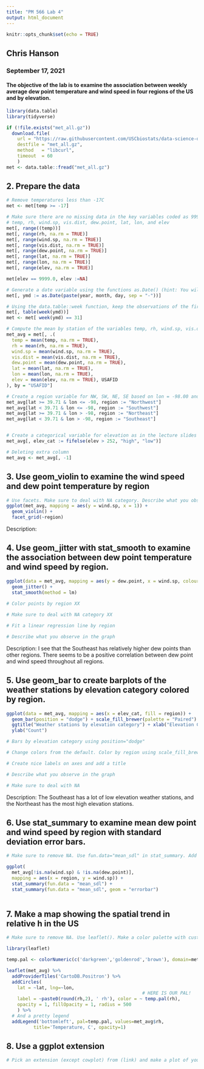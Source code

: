 ```yaml
---
title: "PM 566 Lab 4"
output: html_document
---
```


```r
knitr::opts_chunk$set(echo = TRUE)
```

## Chris Hanson
### September 17, 2021


#### The objective of the lab is to examine the association between weekly average dew point temperature and wind speed in four regions of the US and by elevation.

```r
library(data.table)
library(tidyverse)
```


```r
if (!file.exists("met_all.gz"))
  download.file(
    url = "https://raw.githubusercontent.com/USCbiostats/data-science-data/master/02_met/met_all.gz",
    destfile = "met_all.gz",
    method   = "libcurl",
    timeout  = 60
    )
met <- data.table::fread("met_all.gz")
```
## 2. Prepare the data

```r
# Remove temperatures less than -17C
met <- met[temp >= -17]

# Make sure there are no missing data in the key variables coded as 9999, 999, etc
# temp, rh, wind.sp, vis.dist, dew.point, lat, lon, and elev
met[, range((temp))]
met[, range(rh, na.rm = TRUE)]
met[, range(wind.sp, na.rm = TRUE)]
met[, range(vis.dist, na.rm = TRUE)]
met[, range(dew.point, na.rm = TRUE)]
met[, range(lat, na.rm = TRUE)]
met[, range(lon, na.rm = TRUE)]
met[, range(elev, na.rm = TRUE)]

met[elev == 9999.0, elev :=NA]

# Generate a date variable using the functions as.Date() (hint: You will need the following to create a date paste(year, month, day, sep = "-")).
met[, ymd := as.Date(paste(year, month, day, sep = "-"))]

# Using the data.table::week function, keep the observations of the first week of the month.
met[, table(week(ymd))]
met <- met[ week(ymd) == 31]

# Compute the mean by station of the variables temp, rh, wind.sp, vis.dist, dew.point, lat, lon, and elev.
met_avg = met[, .(
  temp = mean(temp, na.rm = TRUE),
  rh = mean(rh, na.rm = TRUE),
  wind.sp = mean(wind.sp, na.rm = TRUE),
  vis.dist = mean(vis.dist, na.rm = TRUE),
  dew.point = mean(dew.point, na.rm = TRUE),
  lat = mean(lat, na.rm = TRUE),
  lon = mean(lon, na.rm = TRUE),
  elev = mean(elev, na.rm = TRUE), USAFID
), by = "USAFID"]

# Create a region variable for NW, SW, NE, SE based on lon = -98.00 and lat = 39.71 degrees
met_avg[lat >= 39.71 & lon <= -98, region := "Northwest"]
met_avg[lat < 39.71 & lon <= -98, region := "Southwest"]
met_avg[lat >= 39.71 & lon > -98, region := "Northeast"]
met_avg[lat < 39.71 & lon > -98, region := "Southeast"]


# Create a categorical variable for elevation as in the lecture slides
met_avg[, elev_cat := fifelse(elev > 252, "high", "low")]

# Deleting extra column
met_avg <- met_avg[, -1]

```
## 3. Use geom_violin to examine the wind speed and dew point temperature by region

```r
# Use facets. Make sure to deal with NA category. Describe what you observe in the graph.
ggplot(met_avg, mapping = aes(y = wind.sp, x = 1)) +
  geom_violin() +
  facet_grid(~region)

```
Description: 

## 4. Use geom_jitter with stat_smooth to examine the association between dew point temperature and wind speed by region.

```r
ggplot(data = met_avg, mapping = aes(y = dew.point, x = wind.sp, colour = region)) +
  geom_jitter() +
  stat_smooth(method = lm)
  
# Color points by region XX

# Make sure to deal with NA category XX

# Fit a linear regression line by region

# Describe what you observe in the graph

```
Description: I see that the Southeast has relatively higher dew points than other regions. There seems to be a positive correlation between dew point and wind speed throughout all regions.

## 5. Use geom_bar to create barplots of the weather stations by elevation category colored by region.

```r

ggplot(data = met_avg, mapping = aes(x = elev_cat, fill = region)) +
  geom_bar(position = "dodge") + scale_fill_brewer(palette = "Paired") +
  ggtitle("Weather stations by elevation category") + xlab("Elevation Category") +
  ylab("Count")

# Bars by elevation category using position="dodge"

# Change colors from the default. Color by region using scale_fill_brewer (see note)

# Create nice labels on axes and add a title

# Describe what you observe in the graph

# Make sure to deal with NA

```
Description: The Southeast has a lot of low elevation weather stations, and the Northeast has the most high elevation stations. 

## 6. Use stat_summary to examine mean dew point and wind speed by region with standard deviation error bars.

```r
# Make sure to remove NA. Use fun.data="mean_sdl" in stat_summary. Add another layer of stats_summary but change the geom to "errorbar" (see the help). Describe the graph and what you observe. What is the dew point temperature? What is the wind speed?

ggplot(
  met_avg[!is.na(wind.sp) & !is.na(dew.point)],
  mapping = aes(x = region, y = wind.sp)) +
  stat_summary(fun.data = "mean_sdl") +
  stat_summary(fun.data = "mean_sdl", geom = "errorbar")
  
```

## 7. Make a map showing the spatial trend in relative h in the US

```r
# Make sure to remove NA. Use leaflet(). Make a color palette with custom colors. Use addMarkers to include the top 10 places in relative h (hint: rank(-rh) <= 10). Add a legend. Describe trend in RH across the US.

library(leaflet)

temp.pal <- colorNumeric(c('darkgreen','goldenrod','brown'), domain=met_avg$rh)

leaflet(met_avg) %>%
  addProviderTiles('CartoDB.Positron') %>%
  addCircles(
    lat = ~lat, lng=~lon,
                                                  # HERE IS OUR PAL!
    label = ~paste0(round(rh,2), ' rh'), color = ~ temp.pal(rh),
    opacity = 1, fillOpacity = 1, radius = 500
    ) %>%
  # And a pretty legend
  addLegend('bottomleft', pal=temp.pal, values=met_avg$rh,
          title='Temperature, C', opacity=1)

```

## 8. Use a ggplot extension

```r
# Pick an extension (except cowplot) from (link) and make a plot of your choice using the met data (or met_avg). You might watn to try examples that come with the extension first (eg ggtech, gganimate, ggforce). 

```


